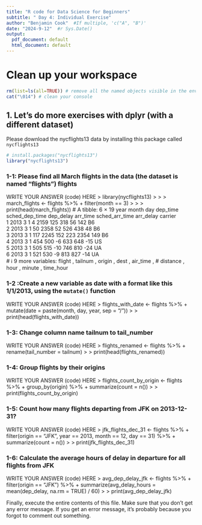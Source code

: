 ```yaml
---
title: "R code for Data Science for Beginners"
subtitle: " Day 4: Individual Exercise"
author: "Benjamin Cook"  #If multiple, 'c("A", "B")'
date: "2024-9-12"  #r Sys.Date()
output:
  pdf_document: default
  html_document: default
---
```


# Clean up your workspace 
```r
rm(list=ls(all=TRUE)) # remove all the named objects visible in the environment 
cat("\014") # clean your console
```

## 1. Let's do more exercises with dplyr (with a different dataset) 

Please download the nycflights13 data by installing this package called `nycflights13`

```r
# install.packages("nycflights13")
library("nycflights13")
```

### 1-1: Please find all March flights in the data (the dataset is named "flights") flights

WRITE YOUR ANSWER (code) HERE  > library(nycflights13) 
> 
> 
> march_flights <- flights %>% 
+     filter(month == 3)
> 
> 
> print(head(march_flights))
# A tibble: 6 × 19
   year month   day dep_time sched_dep_time dep_delay arr_time sched_arr_time arr_delay carrier
  <int> <int> <int>    <int>          <int>     <dbl>    <int>          <int>     <dbl> <chr>  
1  2013     3     1        4           2159       125      318             56       142 B6     
2  2013     3     1       50           2358        52      526            438        48 B6     
3  2013     3     1      117           2245       152      223           2354       149 B6     
4  2013     3     1      454            500        -6      633            648       -15 US     
5  2013     3     1      505            515       -10      746            810       -24 UA     
6  2013     3     1      521            530        -9      813            827       -14 UA     
# ℹ 9 more variables: flight <int>, tailnum <chr>, origin <chr>, dest <chr>, air_time <dbl>,
#   distance <dbl>, hour <dbl>, minute <dbl>, time_hour <dttm>

### 1-2 :Create a new variable as date with a format like this 1/1/2013, using the `mutate()` function

WRITE YOUR ANSWER (code) HERE  > flights_with_date <- flights %>% 
+     mutate(date = paste(month, day, year, sep = "/"))
> 
> print(head(flights_with_date))

### 1-3: Change column name tailnum to tail_number

WRITE YOUR ANSWER (code) HERE  > flights_renamed <- flights %>% 
+     rename(tail_number = tailnum)
> 
> print(head(flights_renamed))

### 1-4: Group flights by their origins

WRITE YOUR ANSWER (code) HERE  > flights_count_by_origin <- flights %>%
+     group_by(origin) %>%
+     summarize(count = n())
> 
> print(flights_count_by_origin)

### 1-5: Count how many flights departing from JFK on 2013-12-31?

WRITE YOUR ANSWER (code) HERE  > jfk_flights_dec_31 <- flights %>%
+     filter(origin == "JFK", year == 2013, month == 12, day == 31) %>%
+     summarize(count = n())
> 
> print(jfk_flights_dec_31)

### 1-6: Calculate the average hours of delay in departure for all flights from JFK

WRITE YOUR ANSWER (code) HERE  > avg_dep_delay_jfk <- flights %>%
+     filter(origin == "JFK") %>%
+     summarize(avg_delay_hours = mean(dep_delay, na.rm = TRUE) / 60)
> 
> print(avg_dep_delay_jfk)

Finally, execute the entire contents of this file. Make sure that you don't get any error message. If you get an error message, it's probably because you forgot to comment out something. 


